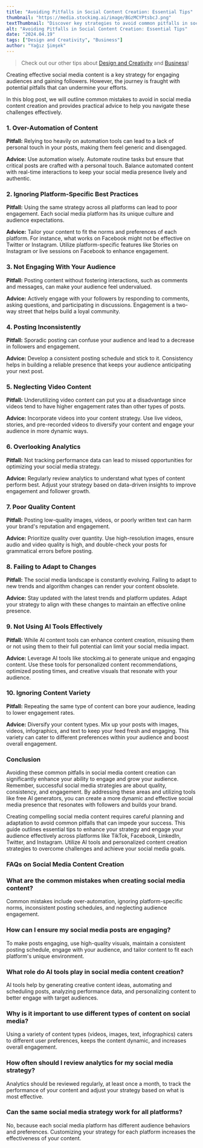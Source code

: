 ```yaml
---
title: "Avoiding Pitfalls in Social Content Creation: Essential Tips"
thumbnail: "https://media.stockimg.ai/image/BGzMCYPtsbcJ.png"
textThumbnail: "Discover key strategies to avoid common pitfalls in social media content creation. This guide offers practical tips to enhance your strategy, engage your audience, and optimize content across platforms like TikTok, Facebook, LinkedIn, Twitter, and Instagram. Learn how to effectively use AI tools for creating personalized, engaging social media content."
alt: "Avoiding Pitfalls in Social Content Creation: Essential Tips"
date: "2024.04.19"
tags: ["Design and Creativity", "Business"]
author: "Yağız Şimşek"
---
```


<CustomImage
    src="https://media.stockimg.ai/image/cDiAnj_294kY.png"
    alt="blonde model in red, saying no with her body language, crossing arms, dark background"
/>

> Check out our other tips about [Design and Creativity](https://stockimg.ai/blog/design-and-creativity) and [Business](https://stockimg.ai/blog/business)!

Creating effective social media content is a key strategy for engaging audiences and gaining followers. However, the journey is fraught with potential pitfalls that can undermine your efforts. 

In this blog post, we will outline common mistakes to avoid in social media content creation and provides practical advice to help you navigate these challenges effectively.

### 1. Over-Automation of Content

**Pitfall:** Relying too heavily on automation tools can lead to a lack of personal touch in your posts, making them feel generic and disengaged.

**Advice:** Use automation wisely. Automate routine tasks but ensure that critical posts are crafted with a personal touch. Balance automated content with real-time interactions to keep your social media presence lively and authentic.

### 2. Ignoring Platform-Specific Best Practices

**Pitfall:** Using the same strategy across all platforms can lead to poor engagement. Each social media platform has its unique culture and audience expectations.

**Advice:** Tailor your content to fit the norms and preferences of each platform. For instance, what works on Facebook might not be effective on Twitter or Instagram. Utilize platform-specific features like Stories on Instagram or live sessions on Facebook to enhance engagement.

### 3. Not Engaging With Your Audience

<CustomImage
    src="https://raw.githubusercontent.com/Abdurrahman-Subh/mdx-blog/main/images/model-in-park.png"
    alt="blonde model in red, in a meeting with her fans"
/>

**Pitfall:** Posting content without fostering interactions, such as comments and messages, can make your audience feel undervalued.

**Advice:** Actively engage with your followers by responding to comments, asking questions, and participating in discussions. Engagement is a two-way street that helps build a loyal community.

### 4. Posting Inconsistently

**Pitfall:** Sporadic posting can confuse your audience and lead to a decrease in followers and engagement.

**Advice:** Develop a consistent posting schedule and stick to it. Consistency helps in building a reliable presence that keeps your audience anticipating your next post.

### 5. Neglecting Video Content

**Pitfall:** Underutilizing video content can put you at a disadvantage since videos tend to have higher engagement rates than other types of posts.

**Advice:** Incorporate videos into your content strategy. Use live videos, stories, and pre-recorded videos to diversify your content and engage your audience in more dynamic ways.

### 6. Overlooking Analytics

**Pitfall:** Not tracking performance data can lead to missed opportunities for optimizing your social media strategy.

**Advice:** Regularly review analytics to understand what types of content perform best. Adjust your strategy based on data-driven insights to improve engagement and follower growth.

### 7. Poor Quality Content

<CustomImage
    src="https://raw.githubusercontent.com/Abdurrahman-Subh/mdx-blog/main/images/red-model-computer.png"
    alt="blonde model in red, looks at the computer screen and hates it"
/>

**Pitfall:** Posting low-quality images, videos, or poorly written text can harm your brand's reputation and engagement.

**Advice:** Prioritize quality over quantity. Use high-resolution images, ensure audio and video quality is high, and double-check your posts for grammatical errors before posting.

### 8. Failing to Adapt to Changes

**Pitfall:** The social media landscape is constantly evolving. Failing to adapt to new trends and algorithm changes can render your content obsolete.

**Advice:** Stay updated with the latest trends and platform updates. Adapt your strategy to align with these changes to maintain an effective online presence.

### 9. Not Using AI Tools Effectively

**Pitfall:** While AI content tools can enhance content creation, misusing them or not using them to their full potential can limit your social media impact.

**Advice:** Leverage AI tools like stockimg.ai to generate unique and engaging content. Use these tools for personalized content recommendations, optimized posting times, and creative visuals that resonate with your audience.

### 10. Ignoring Content Variety

<CustomImage
    src="https://raw.githubusercontent.com/Abdurrahman-Subh/mdx-blog/main/images/blonde-selfie.png"
    alt="blonde model selfie"
/>

**Pitfall:** Repeating the same type of content can bore your audience, leading to lower engagement rates.

**Advice:** Diversify your content types. Mix up your posts with images, videos, infographics, and text to keep your feed fresh and engaging. This variety can cater to different preferences within your audience and boost overall engagement.

### Conclusion

Avoiding these common pitfalls in social media content creation can significantly enhance your ability to engage and grow your audience. Remember, successful social media strategies are about quality, consistency, and engagement. By addressing these areas and utilizing tools like free AI generators, you can create a more dynamic and effective social media presence that resonates with followers and builds your brand.

Creating compelling social media content requires careful planning and adaptation to avoid common pitfalls that can impede your success. This guide outlines essential tips to enhance your strategy and engage your audience effectively across platforms like TikTok, Facebook, LinkedIn, Twitter, and Instagram. Utilize AI tools and personalized content creation strategies to overcome challenges and achieve your social media goals.

### FAQs on Social Media Content Creation

### What are the common mistakes when creating social media content?
Common mistakes include over-automation, ignoring platform-specific norms, inconsistent posting schedules, and neglecting audience engagement.

### How can I ensure my social media posts are engaging?
To make posts engaging, use high-quality visuals, maintain a consistent posting schedule, engage with your audience, and tailor content to fit each platform's unique environment.

### What role do AI tools play in social media content creation?

AI tools help by generating creative content ideas, automating and scheduling posts, analyzing performance data, and personalizing content to better engage with target audiences.

### Why is it important to use different types of content on social media?

Using a variety of content types (videos, images, text, infographics) caters to different user preferences, keeps the content dynamic, and increases overall engagement.

### How often should I review analytics for my social media strategy?

Analytics should be reviewed regularly, at least once a month, to track the performance of your content and adjust your strategy based on what is most effective.

### Can the same social media strategy work for all platforms?

No, because each social media platform has different audience behaviors and preferences. Customizing your strategy for each platform increases the effectiveness of your content.